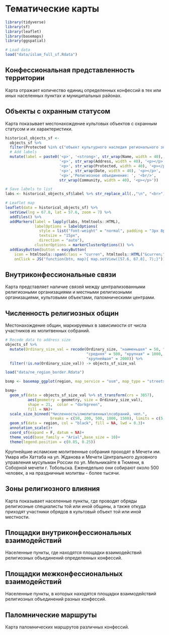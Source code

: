 # Тематические карты {#thematic-maps}

```r
library(tidyverse)
library(sf)
library(leaflet)
library(basemaps)
library(ggspatial)

# Load data
load("data/islam_full_sf.Rdata")

```

## Конфессиональная представленность территории

Карта отражает количество единиц определенных конфессий в тех или иных населенных пунктах и муниципальных районах. 

## Объекты с охранным статусом

Карта показывает местонахождение культовых объектов с охранным статусом и их характеристики.

```r

historical_objects_sf <- 
  objects_sf %>% 
  filter(Protected %in% c("объект культурного наследия регионального значения")) %>% 
  # Add labels
  mutate(label = paste0('<p>', '<strong>', str_wrap(Name, width = 40), '</strong>', '<p></p>',
                        '<p>', str_wrap(Address, width = 40), '<p></p>',
                        '<p>', str_wrap(Protected, width = 40), '<p></p>',
                        '<p>', str_wrap(Date, width = 40), '<p></p>',
                        '<p>','Религиозное объединение: ', '<br/>', 
                        str_wrap(Community, width = 40), '<p></p>'))

# Save labels to list
labs <- historical_objects_sf$label %>% str_replace_all(.,"\n", "<br>") %>% as.list()

# Leaflet map
leaflet(data = historical_objects_sf) %>% 
  setView(lng = 67.8, lat = 57.6, zoom = 7) %>% 
  addTiles() %>% 
  addMarkers(label = lapply(labs, htmltools::HTML), 
             labelOptions = labelOptions(
               style = list("font-weight" = "normal", padding = "3px 8px"),
               textsize = "15px",
               direction = "auto"),
             clusterOptions = markerClusterOptions()) %>% 
  addEasyButton(button = easyButton(
    icon = htmltools::span(class = "curren", htmltools::HTML("&curren;")),
    onClick = JS("function(btn, map){ map.setView([57.6, 67.8], 7);}")))

```

## Внутриконфессиональные связи

Карта представляет наличие связей между централизованными религиозными организациями и местными религиозными организациями, культовыми объектами, паломническими центрами.

## Численность религиозных общин

Местонахождение общин, маркируемых в зависимости от числа участников их молитвенных собраний.

```r

# Recode data to address size
objects_sf %>% 
  mutate(Ordinary_size_val = recode(Ordinary_size, "наименьшая" = 50, "малая" = 200,
                                    "средняя" = 500, "крупная" = 1000, 
                                    "крупнейшая" = 2000)) %>% 
  filter(!is.na(Ordinary_size_val)) -> objects_sf_size_val

load("data/ne_region_border.Rdata")

bsmp <- basemap_ggplot(region, map_service = "osm", map_type = "streets", map_res = 0.8, verbose = F)

bsmp+
  geom_sf(data = objects_sf_size_val %>% st_transform(crs = 3857), 
          aes(geometry = geometry, size = Ordinary_size_val), 
          shape = 21,  color = "darkgreen",
          fill = NA)+
  scale_size_binned("Численность\nмолитвенных\nсобраний, чел.", 
                    breaks = c(50, 200, 500, 1000, 1500), limits = c(5, 1500), range = c(0.2, 10))+
  geom_sf(data = region, col = "black", fill = NA, lwd = 0.3)+
  annotation_scale()+
  coord_sf(expand = F, datum = NA)+
  theme_void(base_family = "Arial",base_size = 10)+
  theme(legend.position = c(0.85, 0.25))

```

Крупнейшие исламские молитвенные собрания проходят в Мечети им. Умара ибн Хаттаба на ул. Жданова и Мечети Центрального духовного управления мусульман России по ул. Мельникайте в Тюмени, в Соборной мечети г. Тобольска. Еженедельно они собирают около 500 человек, а на праздничные молитвы - более тысячи.

## Зоны религиозного влияния

Карта показывает населенные пункты, где проводят обряды религиозные специалисты той или иной общины, а также откуда приходят участники обрядов в культовый объект той или иной местности.

## Площадки внутриконфессиональных взаимодействий

Населенные пункты, где находятся площадки взаимодействий религиозных объединений определенных конфессий.

## Площадки межконфессиональных взаимодействий

Населенные пункты, в которых находятся площадки взаимодействий религиозных объединений разных конфессий.

## Паломнические маршруты

Карта паломнических маршрутов различных конфессий.
